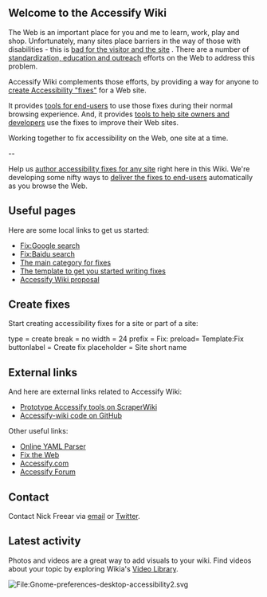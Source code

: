 <!-- http://accessify.wikia.com/wiki/Accessify_Wiki -->


<mainpage-leftcolumn-start />
==Welcome to the Accessify Wiki==
The Web is an important place for you and me to learn, work, play and shop. Unfortunately, many sites place barriers in the way of those with disabilities - this is [http://accessibleculture.org/why-build-accessible-websites/ bad for the visitor and the site] . There are a number of [http://www.w3.org/WAI/ standardization, education and outreach] efforts on the Web to address this problem.

Accessify Wiki complements those efforts, by providing a way for anyone to [[Write fixes|create Accessibility "fixes"]] for a Web site.

It provides [[Users|tools for end-users]] to use those fixes during their normal browsing experience. And, it provides [[Build fix js?q=Fix:Google_search|tools to help site owners and developers]] use the fixes to improve their Web sites.


Working together to fix accessibility on the Web, one site at a time.


--

Help us [[Write fixes|author accessibility fixes for any site]] right here in this Wiki. We're developing some nifty ways to [[Users| deliver the fixes to end-users]] automatically as you browse the Web.

==Useful pages==
Here are some local links to get us started:

* [[Fix:Google search]]
* [[Fix:Baidu search]]
* [[:Category:Fix| The main category for fixes]]
* [[Template:Fix| The template to get you started writing fixes]]
* [[Proposal| Accessify Wiki proposal]]

== Create fixes ==

<div id="create-fix">
<p id="createbox-label-1">Start creating accessibility fixes for a site or part of a site:</p>
<inputbox>
type  = create
break = no
width = 24
prefix = Fix:
preload= Template:Fix
buttonlabel = Create fix
placeholder = Site short name
</inputbox>
</div>

== External links ==
And here are external links related to Accessify Wiki:

* [https://views.scraperwiki.com/run/accessify-wiki/ Prototype Accessify tools on ScraperWiki]
* [https://github.com/nfreear/accessify-wiki Accessify-wiki code on GitHub]

Other useful links:

* [http://yaml-online-parser.appspot.com/ Online YAML Parser]
* [http://fixtheweb.net/ Fix the Web]
* [http://accessify.com/ Accessify.com]
* [http://www.accessifyforum.com/ Accessify Forum]


== Contact ==
Contact Nick Freear via [mailto:nfreear-@-yahoo.co.uk email] or [http://twitter.com/nfreear Twitter].

==Latest activity==

<activityfeed/>

<mainpage-endcolumn />

<mainpage-rightcolumn-start />

Photos and videos are a great way to add visuals to your wiki. Find videos about your topic by exploring Wikia's [[w:c:video|Video Library]].

[[File:200px-Gnome-preferences-desktop-accessibility2.svg.png|right|File:Gnome-preferences-desktop-accessibility2.svg]]
<mainpage-endcolumn />
